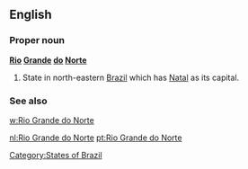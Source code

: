==English==

===Proper noun===
'''[[Rio]] [[Grande]] [[do]] [[Norte]]'''

# State in north-eastern [[Brazil]] which has [[Natal]] as its capital.

===See also===
[[w:Rio Grande do Norte]]

[[Category:States of Brazil]]

[[nl:Rio Grande do Norte]]
[[pt:Rio Grande do Norte]]
